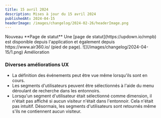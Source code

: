 ```yaml
---
title: 15 avril 2024
description: Mises à jour du 15 avril 2024
publishedAt: 2024-04-15
headerImage: /images/changelog/2024-02-26/headerImage.png
---
```


<Badge variant="noLink" className="m-0">
  <span>Nouveau</span>
</Badge>
**Page de statut**
Une [page de statut](https://updown.io/nmpb) est disponible depuis l'application et également depuis https://www.air360.io/ (pied de page).
![](/images/changelog/2024-04-15/1.png)

<Badge variant="noLink" className="m-0">
  <span>Amélioration</span>
</Badge>

### Diverses améliorations UX
- La définition des événements peut être vue même lorsqu'ils sont en cours.
- Les segments d'utilisateurs peuvent être sélectionnés à l'aide du menu déroulant de recherche dans les entonnoirs.
- Lorsqu'un segment d'utilisateur était sélectionné comme dimension, il n'était pas affiché si aucun visiteur n'était dans l'entonnoir. Cela n'était pas intuitif. Désormais, les segments d'utilisateurs sont retournés même s'ils ne contiennent aucun visiteur.
